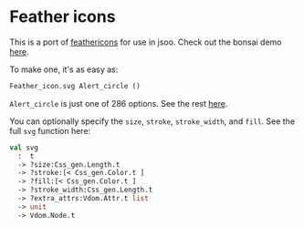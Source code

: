 # Feather icons

This is a port of [feathericons](https://feathericons.com/) for use in jsoo.  Check
out the bonsai demo [here](https://bonsai:8547/).

To make one, it's as easy as:

```ocaml skip
Feather_icon.svg Alert_circle ()
```

`Alert_circle` is just one of 286 options.  See the rest [here](https://bonsai:8547/).

You can optionally specify the `size`, `stroke`, `stroke_width`, and
`fill`.  See the full `svg` function here:

<!-- $MDX file=./src/feather_icon.mli,part=svg -->
```ocaml
val svg
  :  t
  -> ?size:Css_gen.Length.t
  -> ?stroke:[< Css_gen.Color.t ]
  -> ?fill:[< Css_gen.Color.t ]
  -> ?stroke_width:Css_gen.Length.t
  -> ?extra_attrs:Vdom.Attr.t list
  -> unit
  -> Vdom.Node.t
```



